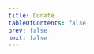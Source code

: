 ```yaml
---
title: Donate
tableOfContents: false
prev: false
next: false
---
```



<LinkCard
  href="http://www.goldendict.org/donate.php"
  title="Donate to the author of the original GoldenDict"
/>

<LinkCard
  href="http://www.huzheng.org/donate.php"
  title="Donate to the author of the website that hosts of most dictionaries"
/>
